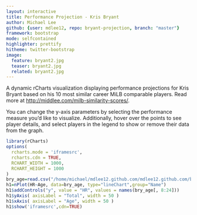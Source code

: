 ```yaml
---
layout: interactive
title: Performance Projection - Kris Bryant
author: Michael Lee
github: {user: mdlee12, repo: bryant-projection, branch: "master"}
framework: bootstrap
mode: selfcontained
highlighter: prettify
hitheme: twitter-bootstrap
image:
  feature: bryant2.jpg
  teaser: bryant2.jpg
  related: bryant2.jpg
---
```


A dynamic rCharts visualization displaying performance projections for Kris Bryant based on his 10 most similar career MiLB comparable players. Read more at <http://middlee.com/milb-similarity-scores/>.

You can change the y-axis parameters by selecting the performance measure you'd like to visualize. Additionally, hover over the points to see player details, and select players in the legend to show or remove their data from the graph.

```r
library(rCharts)
options(
  rcharts.mode = 'iframesrc', 
  rcharts.cdn = TRUE,
  RCHART_WIDTH = 1000,
  RCHART_HEIGHT = 1000
)
bry_age=read.csv("/home/michael/mdlee12.github.com/mdlee12.github.com/bry_age.csv")
h1=nPlot(HR~Age, data=bry_age, type="lineChart",group="Name")
h1$addControls("y", value = "HR", values = names(bry_age[, 8:24]))
h1$yAxis( axisLabel = "Total", width = 50 )
h1$xAxis( axisLabel = "Age", width = 50 )
h1$show('iframesrc',cdn=TRUE)

```

